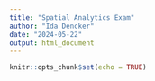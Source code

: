 ```yaml
---
title: "Spatial Analytics Exam"
author: "Ida Dencker"
date: "2024-05-22"
output: html_document
---
```


```r
knitr::opts_chunk$set(echo = TRUE)
```
